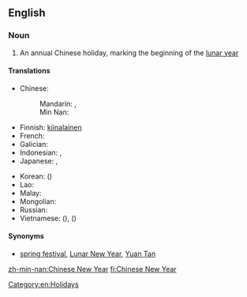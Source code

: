 ==English==
{{wikipedia}}

===Noun===
{{en-noun|head=[[Chinese]] [[New Year]]}}

# An annual Chinese holiday, marking the beginning of the [[lunar year]]

====Translations====
{{trans-top|a Chinese holiday}}
* Chinese:
*: Mandarin: {{t|cmn|春節|sc=Hani}}, {{t+|cmn|春节|tr=chūnjié|sc=Hani}}
*: Min Nan: {{t+|nan|新正|tr=sin-chiaⁿ|sc=Hans}}
* Finnish: [[kiinalainen]] {{t+|fi|uusivuosi}}
* French: {{t+|fr|nouvel an chinois|m}}
* Galician: {{t|gl|aninovo chinés|m}}
* Indonesian: {{t|id|Imlek}}, {{t|id|hari raya Imlek}}
* Japanese: {{t|ja|旧正月|tr=きゅうしょうがつ, kyūshōgatsu}}, {{t+|ja|春節|tr=しゅんせつ, shunsetsu}}
{{trans-mid}}
* Korean: {{t|ko|춘절|tr=chunjeol}} ({{t+|ko|春節}})
* Lao: {{t-needed|lo}}
* Malay: {{t|ms|Tahun Baru Cina}}
* Mongolian: {{t-needed|mn}}
* Russian: {{t|ru|Китайский Новый год|m|tr=Kitájskij Nóvyj god}}
* Vietnamese: {{t+|vi|Tết Nguyên Đán}} ({{t|vi|節元旦|sc=Hani}}), {{t|vi|Xuân tiết}} ({{t|vi|春節|sc=Hani}})
{{trans-bottom}}

====Synonyms====
* [[spring festival]], [[Lunar New Year]], [[Yuan Tan]]

[[Category:en:Holidays]]

[[zh-min-nan:Chinese New Year]]
[[fi:Chinese New Year]]